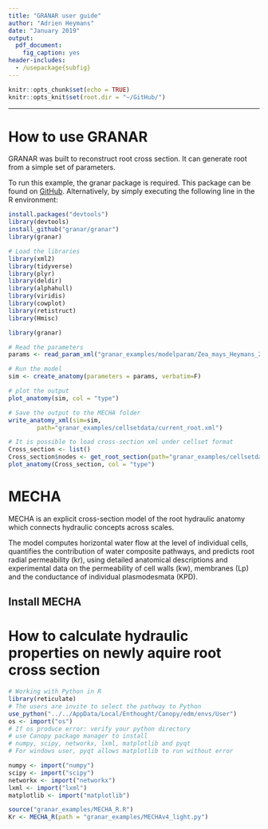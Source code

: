 ```yaml
---
title: "GRANAR user guide"
author: "Adrien Heymans"
date: "January 2019"
output:
  pdf_document:
    fig_caption: yes
header-includes:
  - /usepackage{subfig}
---
```


```r
knitr::opts_chunk$set(echo = TRUE)
knitr::opts_knit$set(root.dir = "~/GitHub/")
```

***
# How to use GRANAR

GRANAR was built to reconstruct root cross section. It can generate root from a simple set of parameters.

To run this example, the granar package is required. This package can be found on [GitHub](https://github.com/granar/granar).
Alternatively, by simply executing the following line in the R environment:

```r
install.packages("devtools")
library(devtools)
install_github("granar/granar")
library(granar)
```


```r
# Load the libraries
library(xml2)
library(tidyverse)
library(plyr)
library(deldir)
library(alphahull)
library(viridis)
library(cowplot)
library(retistruct)
library(Hmisc)
```
```r
library(granar)
```

```r
# Read the parameters
params <- read_param_xml("granar_examples/modelparam/Zea_mays_Heymans_2019.xml")
```

```r
# Run the model
sim <- create_anatomy(parameters = params, verbatim=F)
```

```r
# plot the output
plot_anatomy(sim, col = "type")
```

```r
# Save the output to the MECHA folder
write_anatomy_xml(sim=sim, 
        path="granar_examples/cellsetdata/current_root.xml")

# It is possible to load cross-section xml under cellset format
Cross_section <- list()
Cross_section$nodes <- get_root_section(path="granar_examples/cellsetdata/Maize_pip_cross1.xml")
plot_anatomy(Cross_section, col = "type")
```

# MECHA

MECHA is an explicit cross-section model of the root hydraulic anatomy which connects hydraulic concepts across scales.

The model computes horizontal water flow at the level of individual cells, quantifies the contribution of water composite pathways, and predicts root radial permeability (kr), using detailed anatomical descriptions and experimental data on the permeability of cell walls (kw), membranes (Lp) and the conductance of individual plasmodesmata (KPD).

## Install MECHA

# How to calculate hydraulic properties on newly aquire root cross section

```r
# Working with Python in R
library(reticulate)
# The users are invite to select the pathway to Python
use_python("../../AppData/Local/Enthought/Canopy/edm/envs/User")
os <- import("os")
# If os produce error: verify your python directory
# use Canopy package manager to install
# numpy, scipy, networkx, lxml, matplotlib and pyqt
# For windows user, pyqt allows matplotlib to run without error 

numpy <- import("numpy")
scipy <- import("scipy")
networkx <- import("networkx")
lxml <- import("lxml")
matplotlib <- import("matplotlib")

source("granar_examples/MECHA_R.R")
Kr <- MECHA_R(path = "granar_examples/MECHAv4_light.py")

```





